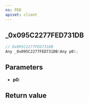 ```yaml
---
ns: PED
apiset: client
---
```

## _0x095C2277FED731DB

```c
// 0x095C2277FED731DB
Any _0x095C2277FED731DB(Any p0);
```


## Parameters
* **p0**:

## Return value